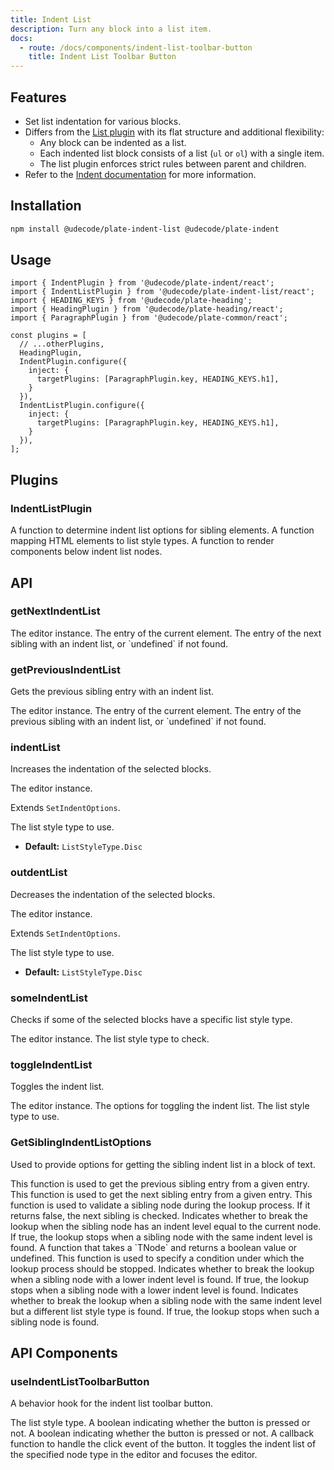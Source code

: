 ```yaml
---
title: Indent List
description: Turn any block into a list item.
docs:
  - route: /docs/components/indent-list-toolbar-button
    title: Indent List Toolbar Button
---
```


<ComponentPreview name="playground-demo" id="indentlist" />

<PackageInfo>

## Features

- Set list indentation for various blocks.
- Differs from the [List plugin](/docs/list) with its flat structure and additional flexibility:
  - Any block can be indented as a list.
  - Each indented list block consists of a list (`ul` or `ol`) with a single item.
  - The list plugin enforces strict rules between parent and children.
- Refer to the [Indent documentation](/docs/indent) for more information.

</PackageInfo>

## Installation

```bash
npm install @udecode/plate-indent-list @udecode/plate-indent
```

## Usage

```tsx
import { IndentPlugin } from '@udecode/plate-indent/react';
import { IndentListPlugin } from '@udecode/plate-indent-list/react';
import { HEADING_KEYS } from '@udecode/plate-heading';
import { HeadingPlugin } from '@udecode/plate-heading/react';
import { ParagraphPlugin } from '@udecode/plate-common/react';

const plugins = [
  // ...otherPlugins,
  HeadingPlugin,
  IndentPlugin.configure({
    inject: {
      targetPlugins: [ParagraphPlugin.key, HEADING_KEYS.h1],
    }
  }),
  IndentListPlugin.configure({
    inject: {
      targetPlugins: [ParagraphPlugin.key, HEADING_KEYS.h1],
    }
  }),
];
```

## Plugins

### IndentListPlugin

<APIOptions>
  <APIItem
    name="getSiblingIndentListOptions"
    type="GetSiblingIndentListOptions<TElement>"
    optional
  >
    A function to determine indent list options for sibling elements.
  </APIItem>
  <APIItem
    name="getListStyleType"
    type="(element: HTMLElement) => ListStyleType"
    optional
  >
    A function mapping HTML elements to list style types.
  </APIItem>
  <APIItem
    name="renderIndentListBelowNodes"
    type="(editor: PlateEditor) => React.ReactNode"
    optional
  >
    A function to render components below indent list nodes.
  </APIItem>
</APIOptions>

## API

### getNextIndentList

<APIParameters>
  <APIItem name="editor" type="PlateEditor">
    The editor instance.
  </APIItem>
  <APIItem name="entry" type="ElementEntryOf">
    The entry of the current element.
  </APIItem>
  <APIItem
    name="options"
    type="Partial<GetSiblingIndentListOptions>"
    optional
  ></APIItem>
</APIParameters>

<APIReturns>
  <APIItem type="TNodeEntry | undefined">
    The entry of the next sibling with an indent list, or `undefined` if not
    found.
  </APIItem>
</APIReturns>

### getPreviousIndentList

Gets the previous sibling entry with an indent list.

<APIParameters>
  <APIItem name="editor" type="PlateEditor">
    The editor instance.
  </APIItem>
  <APIItem name="entry" type="ElementEntryOf">
    The entry of the current element.
  </APIItem>
  <APIItem
    name="options"
    type="Partial<GetSiblingIndentListOptions>"
    optional
  ></APIItem>
</APIParameters>

<APIReturns>
  <APIItem type="TNodeEntry | undefined">
    The entry of the previous sibling with an indent list, or `undefined` if not
    found.
  </APIItem>
</APIReturns>

### indentList

Increases the indentation of the selected blocks.

<APIParameters>
<APIItem name="editor" type="PlateEditor">
The editor instance.
</APIItem>
<APIItem name="options" type="IndentListOptions" optional>

Extends `SetIndentOptions`.

<APISubList>
<APISubListItem
  parent="options"
  name="listStyleType"
  type="ListStyleType | string"
  optional
>
The list style type to use.

- **Default:** `ListStyleType.Disc`

</APISubListItem>
</APISubList>

</APIItem>
</APIParameters>

### outdentList

Decreases the indentation of the selected blocks.

<APIParameters>
<APIItem name="editor" type="PlateEditor">
The editor instance.
</APIItem>
<APIItem name="options" type="IndentListOptions" optional>

Extends `SetIndentOptions`.

<APISubList>
<APISubListItem
  parent="options"
  name="listStyleType"
  type="ListStyleType | string"
  optional
>
The list style type to use.

- **Default:** `ListStyleType.Disc`

</APISubListItem>
</APISubList>

</APIItem>
</APIParameters>

### someIndentList

Checks if some of the selected blocks have a specific list style type.

<APIParameters>
  <APIItem name="editor" type="PlateEditor">
    The editor instance.
  </APIItem>
  <APIItem name="type" type="string">
    The list style type to check.
  </APIItem>
</APIParameters>

### toggleIndentList

Toggles the indent list.

<APIParameters>
<APIItem name="editor" type="PlateEditor">
The editor instance.
</APIItem>
<APIItem name="options" type="IndentListOptions">
The options for toggling the indent list.
<APISubList>
<APISubListItem
  parent="options"
  name="listStyleType"
  type="ListStyleType | string"
  optional
>
The list style type to use.

</APISubListItem>
</APISubList>

</APIItem>
</APIParameters>

### GetSiblingIndentListOptions

Used to provide options for getting the sibling indent list in a block of text.

<APIAttributes>
  <APIItem name="getPreviousEntry" type="function">
    This function is used to get the previous sibling entry from a given entry.
  </APIItem>
  <APIItem name="getNextEntry" type="function">
    This function is used to get the next sibling entry from a given entry.
  </APIItem>
  <APIItem name="query" type="function">
    This function is used to validate a sibling node during the lookup process.
    If it returns false, the next sibling is checked.
  </APIItem>
  <APIItem name="eqIndent" type="boolean">
    Indicates whether to break the lookup when the sibling node has an indent
    level equal to the current node. If true, the lookup stops when a sibling
    node with the same indent level is found.
  </APIItem>
  <APIItem name="breakQuery" type="function">
    A function that takes a `TNode` and returns a boolean value or undefined.
    This function is used to specify a condition under which the lookup process
    should be stopped.
  </APIItem>
  <APIItem name="breakOnLowerIndent" type="boolean">
    Indicates whether to break the lookup when a sibling node with a lower
    indent level is found. If true, the lookup stops when a sibling node with a
    lower indent level is found.
  </APIItem>
  <APIItem name="breakOnEqIndentNeqListStyleType" type="boolean">
    Indicates whether to break the lookup when a sibling node with the same
    indent level but a different list style type is found. If true, the lookup
    stops when such a sibling node is found.
  </APIItem>
</APIAttributes>

## API Components

### useIndentListToolbarButton

A behavior hook for the indent list toolbar button.

<APIState>
  <APIItem name="nodeType" type="string">
    The list style type.
  </APIItem>
  <APIItem name="pressed" type="boolean">
    A boolean indicating whether the button is pressed or not.
  </APIItem>
</APIState>

<APIReturns>
  <APIItem name="props" type="object">
    <APISubList>
      <APISubListItem parent="props" name="pressed" type="boolean">
        A boolean indicating whether the button is pressed or not.
      </APISubListItem>
      <APISubListItem parent="props" name="onClick" type="function">
        A callback function to handle the click event of the button. It toggles
        the indent list of the specified node type in the editor and focuses the
        editor.
      </APISubListItem>
    </APISubList>
  </APIItem>
</APIReturns>